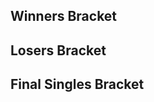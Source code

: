 {{DISPLAYTITLE: Apollo VII: Singles Bracket}}<!--
-->{{SetGame|melee}}<!--
-->{{Tabs static
|name1=Overview |link1=Apollo/7
|name2=Singles Pools |link2=Apollo/7/Singles Pools
|name3=Singles Bracket |link3=Apollo/7/Singles Bracket
|name4=Doubles Bracket |link4=Apollo/7/Doubles Bracket
|This=3
}}
==Winners Bracket==
{{16DEWBracketA
<!-- Ro16 -->
|r1m1p1=The Moon |r1m1p1flag=us |r1m1p1score=3
|r1m1p2=Poonslayer7 |r1m1p2flag=us |r1m1p2score=0
|r1m1win=1

|r1m2p1=Ryobeat |r1m2p1flag=us |r1m2p1score=0
|r1m2p2=Darktooth |r1m2p2flag=us |r1m2p2score=3
|r1m2win=2

|r1m3p1=Hax |r1m3p1flag=us |r1m3p1score=3
|r1m3p2=42nd |r1m3p2flag=us |r1m3p2score=2
|r1m3win=1

|r1m4p1=Syrox |r1m4p1flag=us |r1m4p1score=3
|r1m4p2=Beerman |r1m4p2flag=us |r1m4p2score=2
|r1m4win=1

|r1m5p1=Captain Smuckers |r1m5p1flag=us |r1m5p1score=3
|r1m5p2=NY Joey |r1m5p2flag=us |r1m5p2score=0
|r1m5win=1

|r1m6p1=2saint |r1m6p1flag=us |r1m6p1score=3
|r1m6p2=Guava |r1m6p2flag=us |r1m6p2score=2
|r1m6win=1

|r1m7p1=DJ Nintendo |r1m7p1flag=us |r1m7p1score=3
|r1m7p2=Kalvar |r1m7p2flag=us |r1m7p2score=0
|r1m7win=1

|r1m8p1=iBDW |r1m8p1flag=us |r1m8p1score=3
|r1m8p2=BIG KID |r1m8p2flag=us |r1m8p2score=0
|r1m8win=1

<!-- QUARTERFINALS -->
|r2m1p1=The Moon |r2m1p1flag=us |r2m1p1score=3
|r2m1p2=Darktooth |r2m1p2flag=us |r2m1p2score=0
|r2m1win=1

|r2m2p1=Hax |r2m2p1flag=us |r2m2p1score=3
|r2m2p2=Syrox |r2m2p2flag=us |r2m2p2score=2
|r2m2win=1

|r2m3p1=Captain Smuckers |r2m3p1flag=us |r2m3p1score=3
|r2m3p2=2saint |r2m3p2flag=us |r2m3p2score=2
|r2m3win=1

|r2m4p1=DJ Nintendo |r2m4p1flag=us |r2m4p1score=3
|r2m4p2=iBDW |r2m4p2flag=us |r2m4p2score=1
|r2m4win=1

<!-- SEMIFINALS -->
|r3m1p1=The Moon |r3m1p1flag=us |r3m1p1score=3
|r3m1p2=Hax |r3m1p2flag=us |r3m1p2score=0
|r3m1win=1

|r3m2p1=Captain Smuckers |r3m2p1flag=us |r3m2p1score=3
|r3m2p2=DJ Nintendo |r3m2p2flag=us |r3m2p2score=0
|r3m2win=1
}}
==Losers Bracket==
{{32DELBracketSmwA
|tourneylink=Apollo/7
|tourneyname=Apollo VII
|l1placement=25-32
|l2placement=17-24
|l3placement=13-16
|l4placement=9-12
|l5placement=7-8
|l6placement=5-6

|l1m1p1=Rog |l1m1p1flag=us |l1m1p1score=2 |l1m1win=2
|l1m1p2=Just Jason |l1m1p2flag=us |l1m1p2score=3
|l1m2p1=Roman |l1m2p1flag=us |l1m2p1score=1 |l1m2win=2
|l1m2p2=Vino |l1m2p2flag=us |l1m2p2score=3
|l1m3p1=Hoss Delgado |l1m3p1flag=us |l1m3p1score=0 |l1m3win=2
|l1m3p2=Thx |l1m3p2flag=us |l1m3p2score=2
|l1m4p1=Wassabi |l1m4p1flag=us |l1m4p1score=1 |l1m4win=2
|l1m4p2=Makari |l1m4p2flag=us |l1m4p2score=3
|l1m5p1=jwalker |l1m5p1flag=us |l1m5p1score=0 |l1m5win=2
|l1m5p2=DOMINICANO |l1m5p2flag=us |l1m5p2score=3
|l1m6p1=Agent |l1m6p1flag=us |l1m6p1score=1 |l1m6win=2
|l1m6p2=Zanguzen |l1m6p2flag=us |l1m6p2score=3
|l1m7p1=Shuffle |l1m7p1flag=us |l1m7p1score=2 |l1m7win=2
|l1m7p2=nerd |l1m7p2flag=us |l1m7p2score=3
|l1m8p1=Fantik17 |l1m8p1flag=us |l1m8p1score=2 |l1m8win=2
|l1m8p2=Animal |l1m8p2flag=us |l1m8p2score=3

|l2m1p1=BIG KID |l2m1p1flag=us |l2m1p1score=1 |l2m1win=2
|l2m1p2=Just Jason |l2m1p2flag=us |l2m1p2score=3
|l2m2p1=Kalvar |l2m2p1flag=us |l2m2p1score=2 |l2m2win=2
|l2m2p2=Vino |l2m2p2flag=us |l2m2p2score=3
|l2m3p1=Guava |l2m3p1flag=us |l2m3p1score=3 |l2m3win=1
|l2m3p2=Thx |l2m3p2flag=us |l2m3p2score=1
|l2m4p1=NY Joey |l2m4p1flag=us |l2m4p1score=3 |l2m4win=1
|l2m4p2=Makari |l2m4p2flag=us |l2m4p2score=1
|l2m5p1=Beerman |l2m5p1flag=us |l2m5p1score=3 |l2m5win=1
|l2m5p2=DOMINICANO |l2m5p2flag=us |l2m5p2score=1
|l2m6p1=42nd |l2m6p1flag=us |l2m6p1score=1 |l2m6win=2
|l2m6p2=Zanguzen |l2m6p2flag=us |l2m6p2score=3
|l2m7p1=Ryobeat |l2m7p1flag=us |l2m7p1score=2 |l2m7win=2
|l2m7p2=nerd |l2m7p2flag=us |l2m7p2score=3
|l2m8p1=Poonslayer7 |l2m8p1flag=us |l2m8p1score=0 |l2m8win=2
|l2m8p2=Animal |l2m8p2flag=us |l2m8p2score=3

|l3m1p1=Just Jason |l3m1p1flag=us |l3m1p1score=3 |l3m1win=1
|l3m1p2=Vino |l3m1p2flag=us |l3m1p2score=2
|l3m2p1=Guava |l3m2p1flag=us |l3m2p1score=1 |l3m2win=2
|l3m2p2=NY Joey |l3m2p2flag=us |l3m2p2score=3
|l3m3p1=Beerman |l3m3p1flag=us |l3m3p1score=3 |l3m3win=1
|l3m3p2=Zanguzen |l3m3p2flag=us |l3m3p2score=2
|l3m4p1=nerd |l3m4p1flag=us |l3m4p1score=1 |l3m4win=2
|l3m4p2=Animal |l3m4p2flag=us |l3m4p2score=3

|l4m1p1=Syrox |l4m1p1flag=us |l4m1p1score=1 |l4m1win=2
|l4m1p2=Just Jason |l4m1p2flag=us |l4m1p2score=3
|l4m2p1=Darktooth |l4m2p1flag=us |l4m2p1score=3 |l4m2win=1
|l4m2p2=NY Joey |l4m2p2flag=us |l4m2p2score=2
|l4m3p1=iBDW |l4m3p1flag=us |l4m3p1score=1 |l4m3win=2
|l4m3p2=Beerman |l4m3p2flag=us |l4m3p2score=3
|l4m4p1=2saint |l4m4p1flag=us |l4m4p1score=3 |l4m4win=1
|l4m4p2=Animal |l4m4p2flag=us |l4m4p2score=1

|l5m1p1=Just Jason |l5m1p1flag=us |l5m1p1score=1 |l5m1win=2
|l5m1p2=Darktooth |l5m1p2flag=us |l5m1p2score=3
|l5m2p1=Beerman |l5m2p1flag=us |l5m2p1score=0 |l5m2win=2
|l5m2p2=2saint |l5m2p2flag=us |l5m2p2score=3

|l6m1p1=DJ Nintendo |l6m1p1flag=us |l6m1p1score=1 |l6m1win=2
|l6m1p2=Darktooth |l6m1p2flag=us |l6m1p2score=3
|l6m2p1=Hax |l6m2p1flag=us |l6m2p1score=1 |l6m2win=2
|l6m2p2=2saint |l6m2p2flag=us |l6m2p2score=3
}}
<onlyinclude>
==Final Singles Bracket==
{{DEFinalSmwBracket
|tourneylink=Apollo/7
|tourneyname=Apollo VII
|l1placement=4
|r2placement=3
|r3loserplacement=2
|r3winnerplacement=1
|export_score=true

<!-- FROM WINNERS -->
|r1m1p1=The Moon |r1m1p1flag=us |r1m1p1score=3
|r1m1p2=Captain Smuckers |r1m1p2flag=us |r1m1p2score=0
|r1m1win=1

<!-- FROM LOSERS -->
|l1m1p1=Darktooth |l1m1p1flag=us |l1m1p1score=2
|l1m1p2=2saint |l1m1p2flag=us |l1m1p2score=3
|l1m1win=2

<!-- LOSERS FINALS -->
|r2m1p1=Captain Smuckers |r2m1p1flag=us |r2m1p1score=3
|r2m1p2=2saint |r2m1p2flag=us |r2m1p2score=1
|r2m1win=1

<!-- GRAND FINALS -->
|r3m1p1=The Moon |r3m1p1flag=us |r3m1p1score=3 |r3m2p1score=
|r3m1p2=Captain Smuckers |r3m1p2flag=us |r3m1p2score=1 |r3m2p2score=
|r3m1win=1
}}
</onlyinclude>
